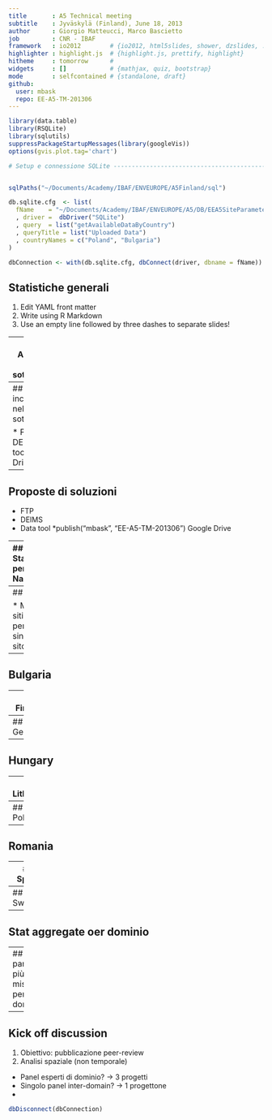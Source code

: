 ```yaml
---
title       : A5 Technical meeting
subtitle    : Jyväskylä (Finland), June 18, 2013
author      : Giorgio Matteucci, Marco Bascietto
job         : CNR - IBAF
framework   : io2012        # {io2012, html5slides, shower, dzslides, ...}
highlighter : highlight.js  # {highlight.js, prettify, highlight}
hitheme     : tomorrow      # 
widgets     : []            # {mathjax, quiz, bootstrap}
mode        : selfcontained # {standalone, draft}
github:
  user: mbask
  repo: EE-A5-TM-201306
---
```

```r
library(data.table)
library(RSQLite)
library(sqlutils)
suppressPackageStartupMessages(library(googleVis))
options(gvis.plot.tag='chart')
```


```r
# Setup e connessione SQLite -----------------------------------------------


sqlPaths("~/Documents/Academy/IBAF/ENVEUROPE/A5Finland/sql")

db.sqlite.cfg  <- list(
  fName    = "~/Documents/Academy/IBAF/ENVEUROPE/A5/DB/EEA5SiteParameters.db"
  , driver =  dbDriver("SQLite")
  , query  = list("getAvailableDataByCountry")
  , queryTitle = list("Uploaded Data")
  , countryNames = c("Poland", "Bulgaria")
)

dbConnection <- with(db.sqlite.cfg, dbConnect(driver, dbname = fName))

```

## Statistiche generali

1. Edit YAML front matter
2. Write using R Markdown
3. Use an empty line followed by three dashes to separate slides!

---
## Andamento della sottomissione



---
## Problemi incontrati nella sottomissione

* FTP
* DEIMS
* Data tool
* Google Drive



---
## Proposte di soluzioni

* FTP
* DEIMS
* Data tool
*publish("mbask", "EE-A5-TM-201306")
 Google Drive



---
## Statistiche per Nazione

```r
assignInNamespace("cedta.override","googleVis","data.table") 
sqlQueryToDataTable <- function(countryName, sqlQuery = db.sqlite.cfg$query) {
  data.table(
    execQuery(sqlQuery, connection = dbConnection, countryName = countryName)
    , key = c("siteLTERCode", "siteName", "domainName")
  )
}

countryRawData_l <- lapply(db.sqlite.cfg$countryNames, sqlQueryToDataTable)
#countryRawData_l
# Convert Lat and Long coordinates in Lat:Long
countryRawData_l <- lapply(
  countryRawData_l
  , function(country_dt) country_dt[, latLong := paste(siteLat, siteLong, sep = ":")]
  )


tmp_dt <- unique(countryRawData_l[[1]])
plot(
  gvisMap(
    tmp_dt
    , locationvar = "latLong"
    , tipvar      = "siteName"
    , options     = list(
      mapType     = 'terrain'
      , useMapTypeControl = TRUE
      , width = 1000
      , height = 300
      )
    , chartid = "A5Plot"
    )
  )

```

---
## Austria

* Mappa siti
* Stat per singolo sito


---
## Bulgaria








---
## Finland



---
## Germany



---
## Hungary



---
## Lithuania



---
## Poland



---
## Romania



---
## Spain



---
## Sweden




---
## Stat aggregate oer dominio



---
## I parametri più misurati per dominio


---
## Kick off discussion

1. Obiettivo: pubblicazione peer-review
2. Analisi spaziale (non temporale)

* Panel esperti di dominio? -> 3 progetti
* Singolo panel inter-domain? -> 1 progettone
* 

```r
dbDisconnect(dbConnection)
```